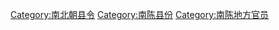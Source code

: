 [[Category:南北朝县令|Category:南北朝县令]]
[[Category:南陈县份|Category:南陈县份]]
[[Category:南陈地方官员|Category:南陈地方官员]]
